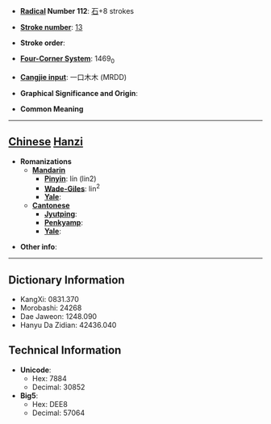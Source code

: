 * '''[[Wiktionary:Chinese radical index| Radical]] Number 112''': [[Wiktionary:Chinese radical index 石|石]]+8 strokes

* '''[[Wiktionary:Chinese total strokes index|Stroke number]]''': [[Wiktionary:Chinese total strokes index 13|13]]

* '''Stroke order''': 

* '''[[Wiktionary:Chinese four corner index|Four-Corner System]]''': 1469<sub>0</sub>

* '''[[Wiktionary:Chinese Cangjie index|Cangjie input]]''': 一口木木 (MRDD)

* '''Graphical Significance and Origin''': 

* '''Common Meaning'''

----

== [[Chinese]] [[Hanzi]] ==

* '''Romanizations'''
** '''[[Mandarin]]'''
*** '''[[Pinyin]]''': lín (lin2)
*** '''[[Wade-Giles]]''': lin<sup>2</sup>
*** '''[[Yale]]''': 
** '''[[Cantonese]]'''
*** '''[[Jyutping]]''':
*** '''[[Penkyamp]]''': 
*** '''[[Yale]]''': 

* '''Other info''': 

----

== Dictionary Information ==

* KangXi: 0831.370
* Morobashi: 24268
* Dae Jaweon: 1248.090
* Hanyu Da Zidian: 42436.040

== Technical Information ==

* '''Unicode''':
** Hex: 7884
** Decimal: 30852
* '''Big5''':
** Hex: DEE8
** Decimal: 57064